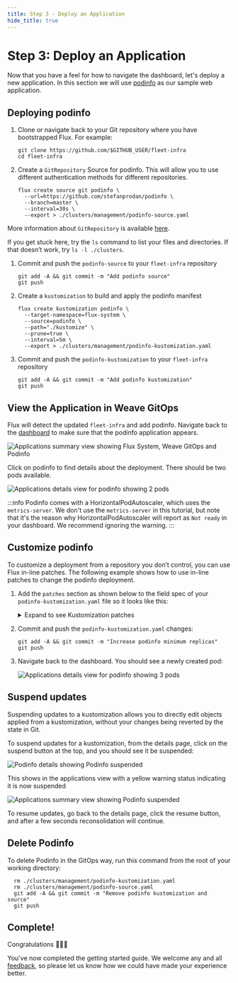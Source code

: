 ```yaml
---
title: Step 3 - Deploy an Application
hide_title: true
---
```


# Step 3: Deploy an Application

Now that you have a feel for how to navigate the dashboard, let's deploy a new
application. In this section we will use [podinfo](https://github.com/stefanprodan/podinfo) as our sample web application.

## Deploying podinfo

1. Clone or navigate back to your Git repository where you have bootstrapped Flux. For example:

   ```
   git clone https://github.com/$GITHUB_USER/fleet-infra
   cd fleet-infra
   ```

1. Create a `GitRepository` Source for podinfo. This will allow you to use different authentication methods for different repositories.

   ```
   flux create source git podinfo \
     --url=https://github.com/stefanprodan/podinfo \
     --branch=master \
     --interval=30s \
     --export > ./clusters/management/podinfo-source.yaml
   ```

More information about `GitRepository` is available [here](https://fluxcd.io/flux/components/source/gitrepositories/).

If you get stuck here, try the `ls` command to list your files and directories. If that doesn’t work, try `ls -l ./clusters`.

1. Commit and push the `podinfo-source` to your `fleet-infra` repository

   ```
   git add -A && git commit -m "Add podinfo source"
   git push
   ```

1. Create a `kustomization` to build and apply the podinfo manifest

   ```
   flux create kustomization podinfo \
     --target-namespace=flux-system \
     --source=podinfo \
     --path="./kustomize" \
     --prune=true \
     --interval=5m \
     --export > ./clusters/management/podinfo-kustomization.yaml
   ```

1. Commit and push the `podinfo-kustomization` to your `fleet-infra` repository

   ```
   git add -A && git commit -m "Add podinfo kustomization"
   git push
   ```

## View the Application in Weave GitOps

Flux will detect the updated `fleet-infra` and add podinfo. Navigate back to the [dashboard](http://localhost:9001/) to make sure that the podinfo application appears.

![Applications summary view showing Flux System, Weave GitOps and Podinfo](/img/dashboard-applications-with-podinfo.png)

Click on podinfo to find details about the deployment. There should be two pods available.

![Applications details view for podinfo showing 2 pods](/img/dashboard-podinfo-details.png)

:::info
Podinfo comes with a HorizontalPodAutoscaler, which uses the `metrics-server`.
We don't use the `metrics-server` in this tutorial, but note that it's the reason why HorizontalPodAutoscaler will report as `Not ready` in your dashboard. We recommend ignoring the warning.
:::

## Customize podinfo

To customize a deployment from a repository you don’t control, you can use Flux in-line patches. The following example shows how to use in-line patches to change the podinfo deployment.

1. Add the `patches` section as shown below to the field spec of your `podinfo-kustomization.yaml` file so it looks like this:

	<details><summary>Expand to see Kustomization patches</summary>

   ```yaml title="./clusters/management/podinfo-kustomization.yaml"
   ---
   apiVersion: kustomize.toolkit.fluxcd.io/v1beta2
   kind: Kustomization
   metadata:
     name: podinfo
     namespace: flux-system
   spec:
     interval: 60m0s
     path: ./kustomize
     prune: true
     sourceRef:
       kind: GitRepository
       name: podinfo
     targetNamespace: flux-system
   // highlight-start
     patches:
       - patch: |-
           apiVersion: autoscaling/v2beta2
           kind: HorizontalPodAutoscaler
           metadata:
             name: podinfo
           spec:
             minReplicas: 3
         target:
           name: podinfo
           kind: HorizontalPodAutoscaler
   // highlight-end
   ```

	 </details>

1. Commit and push the `podinfo-kustomization.yaml` changes:

   ```
   git add -A && git commit -m "Increase podinfo minimum replicas"
   git push
   ```

3. Navigate back to the dashboard. You should see a newly created pod:

   ![Applications details view for podinfo showing 3 pods](/img/dashboard-podinfo-updated.png)


## Suspend updates

Suspending updates to a kustomization allows you to directly edit objects applied from a kustomization, without your changes being reverted by the state in Git.

To suspend updates for a kustomization, from the details page, click on the suspend button at the top, and you should see it be suspended:

![Podinfo details showing Podinfo suspended](/img/dashboard-podinfo-details-suspended.png)

This shows in the applications view with a yellow warning status indicating it is now suspended

![Applications summary view showing Podinfo suspended](/img/dashboard-podinfo-suspended.png)

To resume updates, go back to the details page, click the resume button, and after a few seconds reconsolidation will continue.

## Delete Podinfo

To delete Podinfo in the GitOps way, run this command from the root of your working directory:

```
  rm ./clusters/management/podinfo-kustomization.yaml
  rm ./clusters/management/podinfo-source.yaml
  git add -A && git commit -m "Remove podinfo kustomization and source"
  git push
```

## Complete!

Congratulations 🎉🎉🎉

You've now completed the getting started guide. We welcome any and all [feedback](/feedback-and-telemetry), so please let us know how we could have made your experience better.
